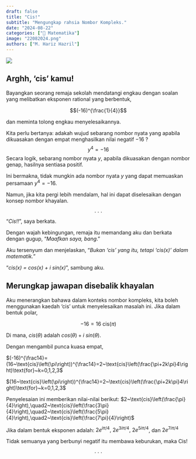```yaml
---
draft: false
title: "Cis!"
subtitle: "Mengungkap rahsia Nombor Kompleks."
date: "2024-08-22"
categories: ["🔢 Matematika"]
image: "22082024.png"
authors: ["M. Hariz Hazril"]
---
```


![](22082024.png){fig-align="center"}

## Arghh, 'cis' kamu!

Bayangkan seorang remaja sekolah mendatangi engkau dengan soalan yang melibatkan eksponen rational yang berbentuk,

$$(-16)^{\frac{1}{4}}$$

dan meminta tolong engkau menyelesaikannya.

Kita perlu bertanya: adakah wujud sebarang nombor nyata yang apabila dikuasakan dengan empat menghasilkan nilai negatif $-16~?$ $$
y^4=-16
$$Secara logik, sebarang nombor nyata $y$, apabila dikuasakan dengan nombor genap, hasilnya sentiasa positif.

Ini bermakna, tidak mungkin ada nombor nyata $y$ yang dapat memuaskan persamaan $y^4 = -16$.

Namun, jika kita pergi lebih mendalam, hal ini dapat diselesaikan dengan konsep nombor khayalan.

$$\cdot~\cdot~\cdot$$ "*Cis!!*", saya berkata.

Dengan wajah kebingungan, remaja itu memandang aku dan berkata dengan gugup, "*Maafkan saya, bang*."

Aku tersenyum dan menjelaskan, "*Bukan 'cis' yang itu, tetapi 'cis(x)' dalam matematik.*"

"*cis(x) = cos(x) + i sin(x)*", sambung aku.

## Merungkap jawapan disebalik khayalan

Aku menerangkan bahawa dalam konteks nombor kompleks, kita boleh menggunakan kaedah 'cis' untuk menyelesaikan masalah ini. Jika dalam bentuk polar,

$$
-16=16~\text{cis}(\pi)
$$

Di mana, $cis(\theta)$ adalah $cos(\theta)+i~sin(\theta)$.

Dengan mengambil punca kuasa empat,

$(-16)^{\frac14}=(16~\text{cis}\left(\pi\right))^{\frac14}=2~\text{cis}\left(\frac{\pi+2k\pi}4\right)\text{for}~k=0,1,2,3$

$(16~\text{cis}\left(\pi\right))^{\frac14}=2~\text{cis}\left(\frac{\pi+2k\pi}4\right)\text{for}~k=0,1,2,3$

Penyelesaian ini memberikan nilai-nilai berikut: $2~\text{cis}\left(\frac{\pi}{4}\right),\quad2~\text{cis}\left(\frac{3\pi}{4}\right),\quad2~\text{cis}\left(\frac{5\pi}{4}\right),\quad2~\text{cis}\left(\frac{7\pi}{4}\right)$

Jika dalam bentuk eksponen adalah: $2e^{i\pi/4},~2e^{3i\pi/4},~2e^{5i\pi/4}$, dan $2e^{7i\pi/4}$

Tidak semuanya yang berbunyi negatif itu membawa keburukan, maka Cis!

$$\cdot~\cdot~\cdot$$
